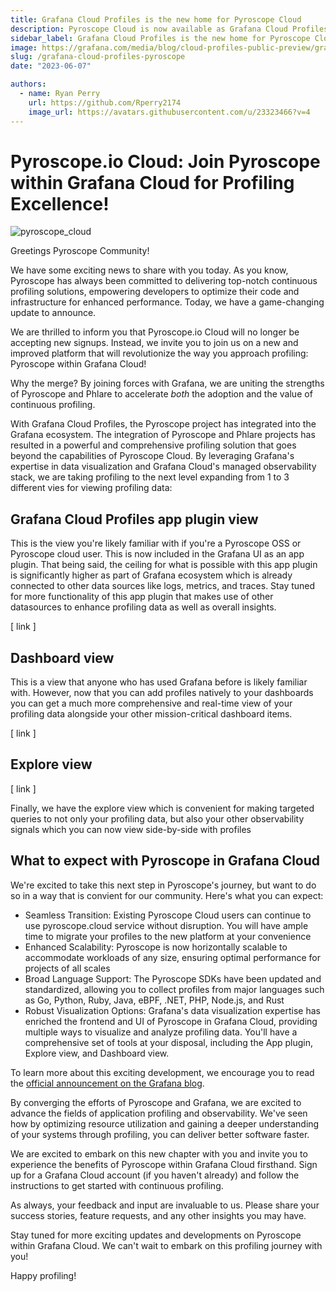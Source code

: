 ```yaml
---
title: Grafana Cloud Profiles is the new home for Pyroscope Cloud
description: Pyroscope Cloud is now available as Grafana Cloud Profiles!
sidebar_label: Grafana Cloud Profiles is the new home for Pyroscope Cloud
image: https://grafana.com/media/blog/cloud-profiles-public-preview/grafana-cloud-profiles-meta-new-logo.png
slug: /grafana-cloud-profiles-pyroscope
date: "2023-06-07"

authors:
  - name: Ryan Perry
    url: https://github.com/Rperry2174
    image_url: https://avatars.githubusercontent.com/u/23323466?v=4
---
```


# Pyroscope.io Cloud: Join Pyroscope within Grafana Cloud for Profiling Excellence!
![pyroscope_cloud](https://grafana.com/media/blog/cloud-profiles-public-preview/grafana-cloud-profiles-meta-new-logo.png)

Greetings Pyroscope Community!

We have some exciting news to share with you today. As you know, Pyroscope has always been committed to delivering
top-notch continuous profiling solutions, empowering developers to optimize their code and infrastructure for enhanced performance.
Today, we have a game-changing update to announce.

We are thrilled to inform you that Pyroscope.io Cloud will no longer be accepting new signups. Instead, we invite you to join us
on a new and improved platform that will revolutionize the way you approach profiling: Pyroscope within Grafana Cloud!

Why the merge? By joining forces with Grafana, we are uniting the strengths of Pyroscope and Phlare to accelerate _both_ the adoption and the value
of continuous profiling. 

With Grafana Cloud Profiles, the Pyroscope project has integrated into the Grafana ecosystem. The integration of Pyroscope
and Phlare projects has resulted in a powerful and comprehensive profiling solution that goes beyond the capabilities of Pyroscope Cloud.
By leveraging Grafana's expertise in data visualization and Grafana Cloud's managed observability stack, we are taking profiling to the next level
expanding from 1 to 3 different vies for viewing profiling data:

## Grafana Cloud Profiles app plugin view

This is the view you're likely familiar with if you're a Pyroscope OSS or Pyroscope cloud user. This is now included in the Grafana UI as an
app plugin. That being said, the ceiling for what is possible with this app plugin is significantly higher as part of Grafana ecosystem which
is already connected to other data sources like logs, metrics, and traces. Stay tuned for more functionality of this app plugin that makes use
of other datasources to enhance profiling data as well as overall insights.

[ link ]

## Dashboard view

This is a view that anyone who has used Grafana before is likely familiar with. However, now that you can add profiles natively to your dashboards
you can get a much more comprehensive and real-time view of your profiling data alongside your other mission-critical dashboard items. 

[ link ]

## Explore view

[ link ]

Finally, we have the explore view which is convenient for making targeted queries to not only your profiling data, but also your other observability
signals which you can now view side-by-side with profiles


## What to expect with Pyroscope in Grafana Cloud

We're excited to take this next step in Pyroscope's journey, but want to do so in a way that is convient for our community. Here's what you can expect:
- Seamless Transition: Existing Pyroscope Cloud users can continue to use pyroscope.cloud service without disruption. You will have ample time to migrate your profiles to the new platform at your convenience
- Enhanced Scalability: Pyroscope is now horizontally scalable to accommodate workloads of any size, ensuring optimal performance for projects of all scales
- Broad Language Support: The Pyroscope SDKs have been updated and standardized, allowing you to collect profiles from major languages such as Go, Python, Ruby, Java, eBPF, .NET, PHP, Node.js, and Rust
- Robust Visualization Options: Grafana's data visualization expertise has enriched the frontend and UI of Pyroscope in Grafana Cloud, providing multiple ways to visualize and analyze profiling data. You'll have a comprehensive set of tools at your disposal, including the App plugin, Explore view, and Dashboard view.

To learn more about this exciting development, we encourage you to read the [official announcement on the Grafana blog](https://grafana.com/blog/2023/06/07/continuous-profiling-now-in-public-preview-in-grafana-cloud/).

By converging the efforts of Pyroscope and Grafana, we are excited to advance the fields of application profiling and observability. We've seen how
by optimizing resource utilization and gaining a deeper understanding of your systems through profiling, you can deliver better software faster.

We are excited to embark on this new chapter with you and invite you to experience the benefits of Pyroscope within Grafana Cloud firsthand. Sign up
for a Grafana Cloud account (if you haven't already) and follow the instructions to get started with continuous profiling.

As always, your feedback and input are invaluable to us. Please share your success stories, feature requests, and any other insights you may have.

Stay tuned for more exciting updates and developments on Pyroscope within Grafana Cloud. We can't wait to embark on this profiling journey with you!

Happy profiling!
